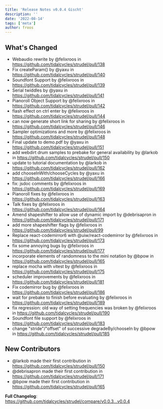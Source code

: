 ```yaml
---
title: 'Release Notes v0.0.4 Gischt'
description: ''
date: '2022-08-14'
tags: ['meta']
author: froos
---
```


## What's Changed

- Webaudio rewrite by @felixroos in https://github.com/tidalcycles/strudel/pull/138
- Fix createParam() by @yaxu in https://github.com/tidalcycles/strudel/pull/140
- Soundfont Support by @felixroos in https://github.com/tidalcycles/strudel/pull/139
- Serial twiddles by @yaxu in https://github.com/tidalcycles/strudel/pull/141
- Pianoroll Object Support by @felixroos in https://github.com/tidalcycles/strudel/pull/142
- flash effect on ctrl enter by @felixroos in https://github.com/tidalcycles/strudel/pull/144
- can now generate short link for sharing by @felixroos in https://github.com/tidalcycles/strudel/pull/146
- Sampler optimizations and more by @felixroos in https://github.com/tidalcycles/strudel/pull/148
- Final update to demo.pdf by @yaxu in https://github.com/tidalcycles/strudel/pull/151
- add webdirt drum samples to prebake for general availability by @larkob in https://github.com/tidalcycles/strudel/pull/150
- update to tutorial documentation by @larkob in https://github.com/tidalcycles/strudel/pull/162
- add chooseInWith/chooseCycles by @yaxu in https://github.com/tidalcycles/strudel/pull/166
- fix: jsdoc comments by @felixroos in https://github.com/tidalcycles/strudel/pull/169
- Pianoroll fixes by @felixroos in https://github.com/tidalcycles/strudel/pull/163
- Talk fixes by @felixroos in https://github.com/tidalcycles/strudel/pull/164
- Amend shapeshifter to allow use of dynamic import by @debrisapron in https://github.com/tidalcycles/strudel/pull/171
- add more shapeshifter flags by @felixroos in https://github.com/tidalcycles/strudel/pull/99
- Replace react-codemirror6 with @uiw/react-codemirror by @felixroos in https://github.com/tidalcycles/strudel/pull/173
- fix some annoying bugs by @felixroos in https://github.com/tidalcycles/strudel/pull/177
- incorporate elements of randomness to the mini notation by @bpow in https://github.com/tidalcycles/strudel/pull/165
- replace mocha with vitest by @felixroos in https://github.com/tidalcycles/strudel/pull/175
- scheduler improvements by @felixroos in https://github.com/tidalcycles/strudel/pull/181
- Fix codemirror bug by @felixroos in https://github.com/tidalcycles/strudel/pull/186
- wait for prebake to finish before evaluating by @felixroos in https://github.com/tidalcycles/strudel/pull/189
- fix regression: old way of setting frequencies was broken by @felixroos in https://github.com/tidalcycles/strudel/pull/190
- Soundfont file support by @felixroos in https://github.com/tidalcycles/strudel/pull/183
- change "stride"/"offset" of successive degradeBy/chooseIn by @bpow in https://github.com/tidalcycles/strudel/pull/185

## New Contributors

- @larkob made their first contribution in https://github.com/tidalcycles/strudel/pull/150
- @debrisapron made their first contribution in https://github.com/tidalcycles/strudel/pull/171
- @bpow made their first contribution in https://github.com/tidalcycles/strudel/pull/165

**Full Changelog**: https://github.com/tidalcycles/strudel/compare/v0.0.3...v0.0.4
